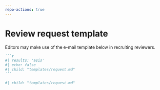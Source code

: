 ```yaml
---
repo-actions: true
---
```


# Review request template {#reviewrequesttemplate}

Editors may make use of the e-mail template below in recruiting reviewers.

::: {.content-hidden when-format="pdf"}

````markdown
```r
#| results: 'asis'
#| echo: false
#| child: "templates/request.md"
```
````

:::

::: {.content-visible when-format="pdf"}

```r
#| child: "templates/request.md"

```

:::


